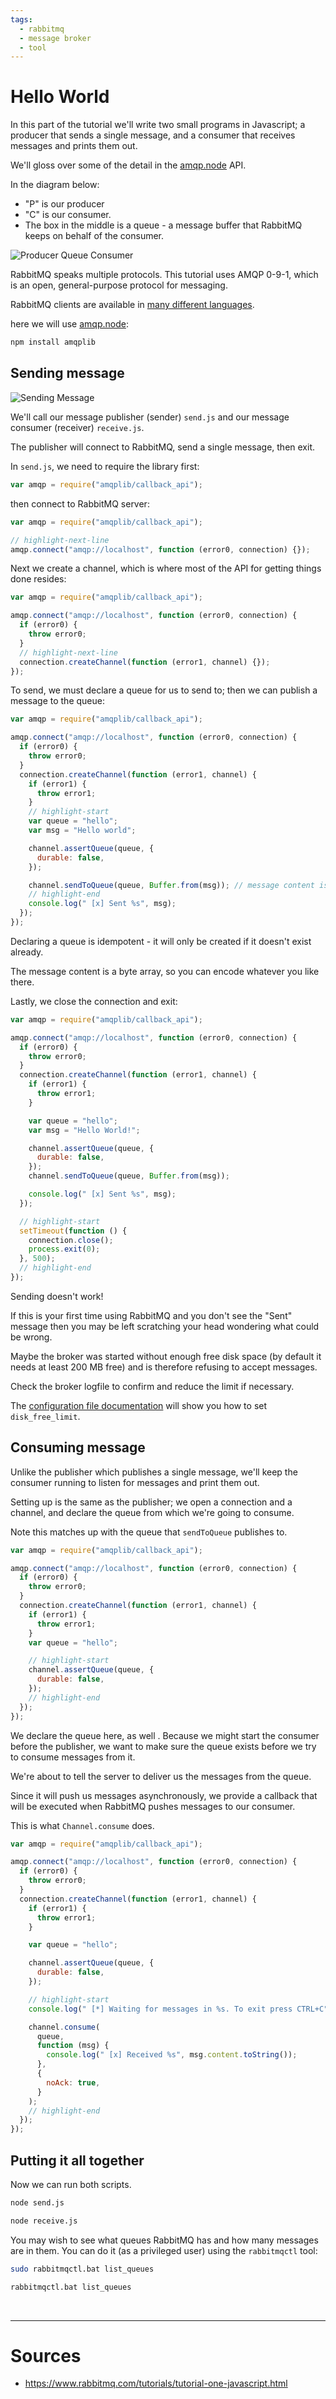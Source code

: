 ```yaml
---
tags:
  - rabbitmq
  - message broker
  - tool
---
```


# Hello World

In this part of the tutorial we'll write two small programs in Javascript;
a producer that sends a single message, and a consumer that receives messages and prints them out.

We'll gloss over some of the detail in the [amqp.node](https://amqp-node.github.io/amqplib/) API.

In the diagram below:

- "P" is our producer
- "C" is our consumer.
- The box in the middle is a queue - a message buffer that RabbitMQ keeps on behalf of the consumer.

![Producer Queue Consumer](../assets/producer-queue-consumer.png)

<Admonition type="info" title="info">

RabbitMQ speaks multiple protocols. This tutorial uses AMQP 0-9-1, which is an open, general-purpose protocol for messaging.

</Admonition>

<Admonition type="tip" title="later">

RabbitMQ clients are available in [many different languages](http://rabbitmq.com/devtools.html).

</Admonition>

here we will use [amqp.node](https://amqp-node.github.io/amqplib/):

```bash title=
npm install amqplib
```

## Sending message

![Sending Message](../assets/sending-message.png)

We'll call our message publisher (sender) `send.js` and our message consumer (receiver) `receive.js`.

The publisher will connect to RabbitMQ, send a single message, then exit.

In `send.js`, we need to require the library first:

```javascript title=send.js showLineNumbers
var amqp = require("amqplib/callback_api");
```

then connect to RabbitMQ server:

```javascript title=send.js showLineNumbers
var amqp = require("amqplib/callback_api");

// highlight-next-line
amqp.connect("amqp://localhost", function (error0, connection) {});
```

Next we create a channel, which is where most of the API for getting things done resides:

```javascript title=send.js showLineNumbers
var amqp = require("amqplib/callback_api");

amqp.connect("amqp://localhost", function (error0, connection) {
  if (error0) {
    throw error0;
  }
  // highlight-next-line
  connection.createChannel(function (error1, channel) {});
});
```

To send, we must declare a queue for us to send to; then we can publish a message to the queue:

```javascript title=send.js showLineNumbers
var amqp = require("amqplib/callback_api");

amqp.connect("amqp://localhost", function (error0, connection) {
  if (error0) {
    throw error0;
  }
  connection.createChannel(function (error1, channel) {
    if (error1) {
      throw error1;
    }
    // highlight-start
    var queue = "hello";
    var msg = "Hello world";

    channel.assertQueue(queue, {
      durable: false,
    });

    channel.sendToQueue(queue, Buffer.from(msg)); // message content is byte array
    // highlight-end
    console.log(" [x] Sent %s", msg);
  });
});
```

<Admonition type="note" title="note">

Declaring a queue is idempotent - it will only be created if it doesn't exist already.

</Admonition>

<Admonition type="note" title="note">

The message content is a byte array, so you can encode whatever you like there.

</Admonition>

Lastly, we close the connection and exit:

```javascript title=
var amqp = require("amqplib/callback_api");

amqp.connect("amqp://localhost", function (error0, connection) {
  if (error0) {
    throw error0;
  }
  connection.createChannel(function (error1, channel) {
    if (error1) {
      throw error1;
    }

    var queue = "hello";
    var msg = "Hello World!";

    channel.assertQueue(queue, {
      durable: false,
    });
    channel.sendToQueue(queue, Buffer.from(msg));

    console.log(" [x] Sent %s", msg);
  });

  // highlight-start
  setTimeout(function () {
    connection.close();
    process.exit(0);
  }, 500);
  // highlight-end
});
```

<Admonition type="tip" title="later">

Sending doesn't work!

If this is your first time using RabbitMQ and you don't see the "Sent" message then you may be left scratching your head wondering what could be wrong.

Maybe the broker was started <Color color="var(--secondary-font-color)"> without enough free disk space </Color> (by default it needs at least 200 MB free) and is therefore refusing to accept messages.

Check the broker logfile to confirm and reduce the limit if necessary.

The [configuration file documentation](https://www.rabbitmq.com/configure.html#config-items) will show you how to set `disk_free_limit`.

</Admonition>

## Consuming message

Unlike the publisher which publishes a single message, we'll <Color color="var(--secondary-font-color)"> keep the consumer running </Color> to listen for messages and print them out.

Setting up is the same as the publisher; we open a connection and a channel, and declare the queue from which we're going to consume.

Note this matches up with the queue that `sendToQueue` publishes to.

```javascript title=receive.js showLineNumbers
var amqp = require("amqplib/callback_api");

amqp.connect("amqp://localhost", function (error0, connection) {
  if (error0) {
    throw error0;
  }
  connection.createChannel(function (error1, channel) {
    if (error1) {
      throw error1;
    }
    var queue = "hello";

    // highlight-start
    channel.assertQueue(queue, {
      durable: false,
    });
    // highlight-end
  });
});
```

We <Color color="var(--secondary-font-color)"> declare the queue here, as well </Color>. Because we might start the consumer before the publisher,
we want to make sure the queue exists before we try to consume messages from it.

We're about to tell the server to deliver us the messages from the queue.

Since it will <Color color="var(--primary-font-color)"> push </Color> us messages asynchronously,
we provide a callback that will be executed when RabbitMQ pushes messages to our consumer.

This is what `Channel.consume` does.

```javascript title=receive.js showLineNumbers
var amqp = require("amqplib/callback_api");

amqp.connect("amqp://localhost", function (error0, connection) {
  if (error0) {
    throw error0;
  }
  connection.createChannel(function (error1, channel) {
    if (error1) {
      throw error1;
    }

    var queue = "hello";

    channel.assertQueue(queue, {
      durable: false,
    });

    // highlight-start
    console.log(" [*] Waiting for messages in %s. To exit press CTRL+C", queue);

    channel.consume(
      queue,
      function (msg) {
        console.log(" [x] Received %s", msg.content.toString());
      },
      {
        noAck: true,
      }
    );
    // highlight-end
  });
});
```

## Putting it all together

Now we can run both scripts.

```bash title=
node send.js
```

```bash title=
node receive.js
```

<Admonition type="info" title="info">

You may wish to see what queues RabbitMQ has and how many messages are in them. You can do it (as a privileged user) using the `rabbitmqctl` tool:

<Tabs>
<TabItem value="linux" label="linux">

```bash title=
sudo rabbitmqctl.bat list_queues
```

</TabItem>
<TabItem value="window" label="window">

```bash title=
rabbitmqctl.bat list_queues
```

</TabItem>
</Tabs>

</Admonition>

<br />

---

# Sources

- https://www.rabbitmq.com/tutorials/tutorial-one-javascript.html
